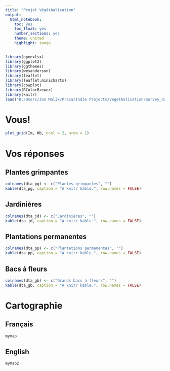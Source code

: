 ---
title: "Projet VégétAalisation"
output:
  html_notebook:
    toc: yes
    toc_float: yes
    number_sections: yes
    theme: united
    highlight: tango
---

```{r echo=FALSE, warning=FALSE, message=FALSE}
library(openxlsx)
library(ggplot2)
library(ggthemes)
library(wesanderson)
library(leaflet)
library(leaflet.minicharts)
library(cowplot)
library(RColorBrewer)
library(knitr)
load("D:/Users/Jan Malik/Praca/Indie Projects/VegetAalisation/Survey_data.RData")
```

# Vous!

```{r, echo=FALSE, warning=FALSE, message=FALSE, results='asis', fig.height=6, fig.width=14}
plot_grid(Im, Hb, ncol = 2, nrow = 1)
```


# Vos réponses {.tabset .tabset-pills}

## Plantes grimpantes

```{r, echo=FALSE, warning=FALSE, message=FALSE, results='asis'}
colnames(dta_pg) <- c("Plantes grimpantes", "")
kable(dta_pg, caption = "A knitr kable.", row.names = FALSE)
```

## Jardinières

```{r, echo=FALSE, warning=FALSE, message=FALSE, results='asis'}
colnames(dta_jd) <- c("Jardinières", "")
kable(dta_jd, caption = "A knitr kable.", row.names = FALSE)
```

## Plantations permanentes

```{r, echo=FALSE, warning=FALSE, message=FALSE, results='asis'}
colnames(dta_pp) <- c("Plantations permanentes", "")
kable(dta_pp, caption = "A knitr kable.", row.names = FALSE)
```

## Bacs à fleurs

```{r, echo=FALSE, warning=FALSE, message=FALSE}
colnames(dta_gb) <- c("Grands bacs à fleurs", "")
kable(dta_gb, caption = "A knitr kable.", row.names = FALSE)
```

# Cartographie {.tabset .tabset-pills}

## Français

```{r, echo=FALSE, warning=FALSE, message=FALSE}
mymap
```

## English

```{r, echo=FALSE, warning=FALSE, message=FALSE}
mymap2
```

